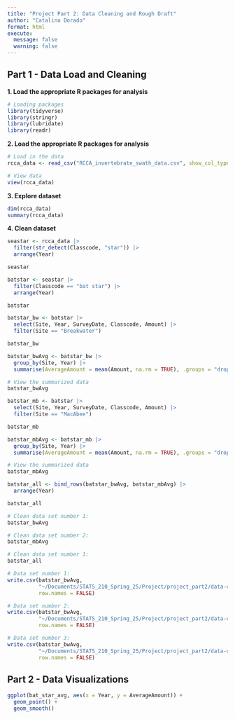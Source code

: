 ```yaml
---
title: "Project Part 2: Data Cleaning and Rough Draft"
author: "Catalina Dorado"
format: html
execute: 
  message: false
  warning: false
---
```


## Part 1 - Data Load and Cleaning

**1. Load the appropriate R packages for analysis**

```r
# Loading packages
library(tidyverse)
library(stringr)
library(lubridate)
library(readr)
```


**2. Load the appropriate R packages for analysis**

```r
# Load in the data
rcca_data <- read_csv("RCCA_invertebrate_swath_data.csv", show_col_types = FALSE)

# View data
view(rcca_data)
```


**3. Explore dataset**

```r
dim(rcca_data)
summary(rcca_data)
```


**4. Clean dataset**

```r
seastar <- rcca_data |>
  filter(str_detect(Classcode, "star")) |>
  arrange(Year)

seastar
```

```r
batstar <- seastar |>
  filter(Classcode == "bat star") |>
  arrange(Year)

batstar
```

```r
batstar_bw <- batstar |>
  select(Site, Year, SurveyDate, Classcode, Amount) |>
  filter(Site == "Breakwater")

batstar_bw
```


```r
batstar_bwAvg <- batstar_bw |>
  group_by(Site, Year) |>
  summarise(AverageAmount = mean(Amount, na.rm = TRUE), .groups = "drop")

# View the summarized data
batstar_bwAvg
```

```r
batstar_mb <- batstar |>
  select(Site, Year, SurveyDate, Classcode, Amount) |>
  filter(Site == "MacAbee")

batstar_mb
```

```r
batstar_mbAvg <- batstar_mb |>
  group_by(Site, Year) |>
  summarise(AverageAmount = mean(Amount, na.rm = TRUE), .groups = "drop")

# View the summarized data
batstar_mbAvg
```

```r
batstar_all <- bind_rows(batstar_bwAvg, batstar_mbAvg) |>
  arrange(Year)

batstar_all
```

```r
# Clean data set number 1:
batstar_bwAvg

# Clean data set number 2:
batstar_mbAvg

# Clean data set number 1:
batstar_all
```


```r
# Data set number 1:
write.csv(batstar_bwAvg, 
          "~/Documents/STATS_210_Spring_25/Project/project_part2/data-clean/batstar_bwAvg.csv", 
          row.names = FALSE)

# Data set number 2:
write.csv(batstar_bwAvg, 
          "~/Documents/STATS_210_Spring_25/Project/project_part2/data-clean/batstar_mbAvg.csv", 
          row.names = FALSE)

# Data set number 3:
write.csv(batstar_bwAvg, 
          "~/Documents/STATS_210_Spring_25/Project/project_part2/data-clean/batstar_all.csv", 
          row.names = FALSE)
```




## Part 2 - Data Visualizations


```r
ggplot(bat_star_avg, aes(x = Year, y = AverageAmount)) + 
  geom_point() + 
  geom_smooth()
```




